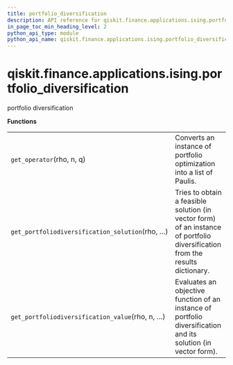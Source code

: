 ```yaml
---
title: portfolio_diversification
description: API reference for qiskit.finance.applications.ising.portfolio_diversification
in_page_toc_min_heading_level: 2
python_api_type: module
python_api_name: qiskit.finance.applications.ising.portfolio_diversification
---
```


<span id="qiskit-finance-applications-ising-portfolio-diversification" />

# qiskit.finance.applications.ising.portfolio\_diversification

portfolio diversification

**Functions**

|                                                 |                                                                                                                               |
| ----------------------------------------------- | ----------------------------------------------------------------------------------------------------------------------------- |
| `get_operator`(rho, n, q)                       | Converts an instance of portfolio optimization into a list of Paulis.                                                         |
| `get_portfoliodiversification_solution`(rho, …) | Tries to obtain a feasible solution (in vector form) of an instance of portfolio diversification from the results dictionary. |
| `get_portfoliodiversification_value`(rho, n, …) | Evaluates an objective function of an instance of portfolio diversification and its solution (in vector form).                |

